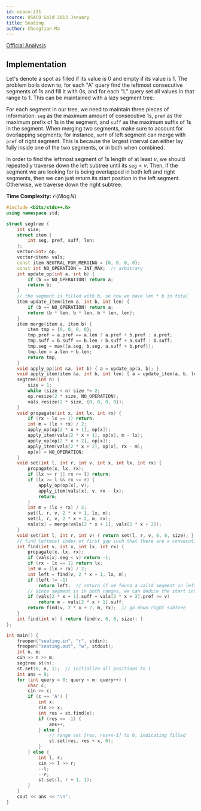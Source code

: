 ```yaml
---
id: usaco-231
source: USACO Gold 2013 January
title: Seating
author: Chongtian Ma
---
```


[Official Analysis](http://www.usaco.org/current/data/sol_seating.html)

## Implementation

Let's denote a spot as filled if its value is $0$ and empty if its value is $1$.
The problem boils down to, for each "A" query find the leftmost consecutive
segments of $1$s and fill it with $0$s, and for each "L" query set all values in that
range to $1$. This can be maintained with a lazy segment tree.

For each segment in our tree, we need to maintain three pieces of information:
$\mathtt{seg}$ as the maximum amount of
consecutive $1$s, $\mathtt{pref}$ as the maximum prefix of $1$s in the segment,
and $\mathtt{suff}$ as the maximum suffix of $1$s in the segment.
When merging two segments, make sure to account for overlapping
segments; for instance, $\mathtt{suff}$ of left segment can merge with
$\mathtt{pref}$ of right segment. This is because the largest interval can
either lay fully inside one of the two segments, or in both when combined.

In order to find the leftmost segment of $1$s length of at least $v$, we should
repeatedly traverse down the left subtree until its $\mathtt{seg} < v$. Then, if
the segment we are looking for is being overlapped in both left and right
segments, then we can just return its start position in the left segment.
Otherwise, we traverse down the right subtree.

**Time Complexity:** $\mathcal{O}(N\log N)$
<LanguageSection>

<CPPSection>

```cpp
#include <bits/stdc++.h>
using namespace std;

struct segtree {
	int size;
	struct item {
		int seg, pref, suff, len;
	};
	vector<int> op;
	vector<item> vals;
	const item NEUTRAL_FOR_MERGING = {0, 0, 0, 0};
	const int NO_OPERATION = INT_MAX;  // arbitrary
	int update_op(int a, int b) {
		if (b == NO_OPERATION) return a;
		return b;
	}
	// the segment is filled with b, so now we have len * b in total
	item update_item(item a, int b, int len) {
		if (b == NO_OPERATION) return a;
		return {b * len, b * len, b * len, len};
	}
	item merge(item a, item b) {
		item tmp = {0, 0, 0, 0};
		tmp.pref = a.pref == a.len ? a.pref + b.pref : a.pref;
		tmp.suff = b.suff == b.len ? b.suff + a.suff : b.suff;
		tmp.seg = max({a.seg, b.seg, a.suff + b.pref});
		tmp.len = a.len + b.len;
		return tmp;
	}
	void apply_op(int &a, int b) { a = update_op(a, b); }
	void apply_item(item &a, int b, int len) { a = update_item(a, b, len); }
	segtree(int n) {
		size = 1;
		while (size < n) size *= 2;
		op.resize(2 * size, NO_OPERATION);
		vals.resize(2 * size, {0, 0, 0, 0});
	}
	void propagate(int x, int lx, int rx) {
		if (rx - lx == 1) return;
		int m = (lx + rx) / 2;
		apply_op(op[2 * x + 1], op[x]);
		apply_item(vals[2 * x + 1], op[x], m - lx);
		apply_op(op[2 * x + 2], op[x]);
		apply_item(vals[2 * x + 2], op[x], rx - m);
		op[x] = NO_OPERATION;
	}
	void set(int l, int r, int v, int x, int lx, int rx) {
		propagate(x, lx, rx);
		if (lx >= r || rx <= l) return;
		if (lx >= l && rx <= r) {
			apply_op(op[x], v);
			apply_item(vals[x], v, rx - lx);
			return;
		}
		int m = (lx + rx) / 2;
		set(l, r, v, 2 * x + 1, lx, m);
		set(l, r, v, 2 * x + 2, m, rx);
		vals[x] = merge(vals[2 * x + 1], vals[2 * x + 2]);
	}
	void set(int l, int r, int v) { return set(l, r, v, 0, 0, size); }
	// find leftmost index of first gap such that there are x consecutive 1s
	int find(int v, int x, int lx, int rx) {
		propagate(x, lx, rx);
		if (vals[x].seg < v) return -1;
		if (rx - lx == 1) return lx;
		int m = (lx + rx) / 2;
		int left = find(v, 2 * x + 1, lx, m);
		if (left != -1)
			return left;  // return if we found a valid segment in left subtree
		// since segment is in both ranges, we can deduce the start index
		if (vals[2 * x + 1].suff + vals[2 * x + 2].pref >= v)
			return m - vals[2 * x + 1].suff;
		return find(v, 2 * x + 2, m, rx);  // go down right subtree
	}
	int find(int v) { return find(v, 0, 0, size); }
};

int main() {
	freopen("seating.in", "r", stdin);
	freopen("seating.out", "w", stdout);
	int n, m;
	cin >> n >> m;
	segtree st(n);
	st.set(0, n, 1);  // initialize all positions to 1
	int ans = 0;
	for (int query = 0; query < m; query++) {
		char c;
		cin >> c;
		if (c == 'A') {
			int x;
			cin >> x;
			int res = st.find(x);
			if (res == -1) {
				ans++;
			} else {
				// range set [res, res+x-1] to 0, indicating filled
				st.set(res, res + x, 0);
			}
		} else {
			int l, r;
			cin >> l >> r;
			--l;
			--r;
			st.set(l, r + 1, 1);
		}
	}
	cout << ans << "\n";
}
```

</CPPSection>

</LanguageSection>
